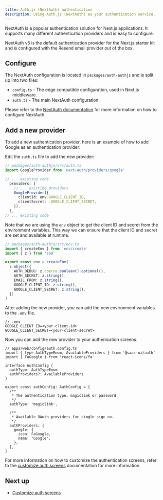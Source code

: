 ```yaml
---
title: Auth.js (NextAuth) authentication
description: Using Auth.js (NextAuth) as your authentication service.
---
```


NextAuth is a popular authentication solution for Next.js applications.
It supports many different authentication providers and is easy to
configure.

NextAuth v5 is the default authentication provider for the Next.js starter kit
and is configured with the Resend email provider out of the box.

## Configure

The NextAuth configuration is located in `packages/auth-authjs` and is split up
into two files:

- `config.ts` - The edge compatible configuration, used in Next.js middleware.
- `auth.ts` - The main NextAuth configuration.

Please refer to the [NextAuth documentation](https://authjs.dev/getting-started/authentication) for more
information on how to configure NextAuth.

## Add a new provider

To add a new authentication provider, here is an example of how to add Google as an authentication provider:

Edit the `auth.ts` file to add the new provider:

```ts
// packages/auth-authjs/src/auth.ts
import GoogleProvider from 'next-auth/providers/google'

// ... existing code
  providers: [
    // ... existing providers
    GoogleProvider({
      clientId: env.GOOGLE_CLIENT_ID,
      clientSecret: .GOOGLE_CLIENT_SECRET,
    }),
  ],
// ... existing code
```

Note that we are using the `env` object to get the client ID and secret from the environment variables.
This way we can ensure that the client ID and secret are set and available at runtime.

```ts
// packages/auth-authjs/src/env.ts
import { createEnv } from 'env/create'
import { z } from 'zod'

export const env = createEnv(
  z.object({
    AUTH_DEBUG: z.coerce.boolean().optional(),
    AUTH_SECRET: z.string(),
    EMAIL_FROM: z.string(),
    GOOGLE_CLIENT_ID: z.string(),
    GOOGLE_CLIENT_SECRET: z.string(),
  })
)
```

After adding the new provider, you can add the new environment variables to the `.env` file.

```
// .env
GOOGLE_CLIENT_ID=<your-client-id>
GOOGLE_CLIENT_SECRET=<your-client-secret>
```

Now you can add the new provider to your authenication screens.

```tsx
// apps/web/config/auth.config.ts
import { type AuthTypeEnum, AvailableProviders } from '@saas-ui/auth'
import { FaGoogle } from 'react-icons/fa'

interface AuthConfig {
  authType: AuthTypeEnum
  authProviders?: AvailableProviders
}

export const authConfig: AuthConfig = {
  /**
   * The authentication type, magiclink or password
   */
  authType: 'magiclink',

  /**
   * Available OAuth providers for single sign on.
   */
  authProviders: {
    google: {
      icon: FaGoogle,
      name: 'Google',
    },
  },
}
```

For more information on how to customize the authentication screens, refer to the
[customize auth screens](/docs/nextjs-starterkit/authentication/customize-auth-screens)
documentation for more information.

## Next up

- [Customize auth screens](/docs/nextjs-starterkit/authentication/customize-auth-screens)
